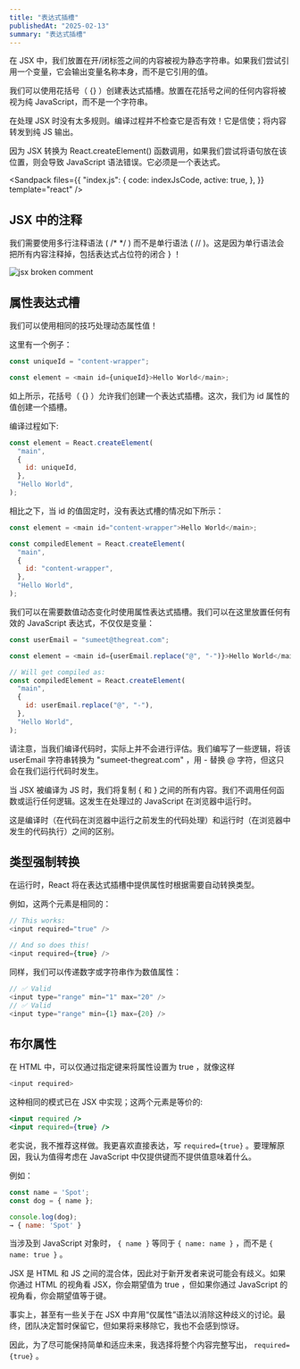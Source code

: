 ```yaml
---
title: "表达式插槽"
publishedAt: "2025-02-13"
summary: "表达式插槽"
---
```




在 JSX 中，我们放置在开/闭标签之间的内容被视为静态字符串。如果我们尝试引用一个变量，它会输出变量名称本身，而不是它引用的值。

我们可以使用花括号（ {} ）创建表达式插槽。放置在花括号之间的任何内容将被视为纯 JavaScript，而不是一个字符串。

在处理 JSX 时没有太多规则。编译过程并不检查它是否有效！它是信使；将内容转发到纯 JS 输出。

因为 JSX 转换为 React.createElement() 函数调用，如果我们尝试将语句放在该位置，则会导致 JavaScript 语法错误。它必须是一个表达式。

<Sandpack
  files={{
    "index.js": {
      code: indexJsCode,
      active: true,
    },
  }}
  template="react"
/>

## JSX 中的注释

我们需要使用多行注释语法 ( /\* \*/ ) 而不是单行语法 ( // )。这是因为单行语法会把所有内容注释掉，包括表达式占位符的闭合 } ！

![jsx broken comment](/blog/react/jsx-broken-comment.png)

## 属性表达式槽

我们可以使用相同的技巧处理动态属性值！

这里有一个例子：

```js
const uniqueId = "content-wrapper";

const element = <main id={uniqueId}>Hello World</main>;
```

如上所示，花括号（ {} ）允许我们创建一个表达式插槽。这次，我们为 id 属性的值创建一个插槽。

编译过程如下:

```js
const element = React.createElement(
  "main",
  {
    id: uniqueId,
  },
  "Hello World",
);
```

相比之下，当 id 的值固定时，没有表达式槽的情况如下所示：

```js
const element = <main id="content-wrapper">Hello World</main>;

const compiledElement = React.createElement(
  "main",
  {
    id: "content-wrapper",
  },
  "Hello World",
);
```

我们可以在需要数值动态变化时使用属性表达式插槽。我们可以在这里放置任何有效的 JavaScript 表达式，不仅仅是变量：

```js
const userEmail = "sumeet@thegreat.com";

const element = <main id={userEmail.replace("@", "-")}>Hello World</main>;

// Will get compiled as:
const compiledElement = React.createElement(
  "main",
  {
    id: userEmail.replace("@", "-"),
  },
  "Hello World",
);
```

请注意，当我们编译代码时，实际上并不会进行评估。我们编写了一些逻辑，将该 userEmail 字符串转换为 "sumeet-thegreat.com" ，用 - 替换 @ 字符，但这只会在我们运行代码时发生。

当 JSX 被编译为 JS 时，我们将复制 \{ 和 \} 之间的所有内容。我们不调用任何函数或运行任何逻辑。这发生在处理过的 JavaScript 在浏览器中运行时。

这是编译时（在代码在浏览器中运行之前发生的代码处理）和运行时（在浏览器中发生的代码执行）之间的区别。

## 类型强制转换

在运行时，React 将在表达式插槽中提供属性时根据需要自动转换类型。

例如，这两个元素是相同的：

```js
// This works:
<input required="true" />

// And so does this!
<input required={true} />
```

同样，我们可以传递数字或字符串作为数值属性：

```js
// ✅ Valid
<input type="range" min="1" max="20" />
// ✅ Valid
<input type="range" min={1} max={20} />
```

## 布尔属性

在 HTML 中，可以仅通过指定键来将属性设置为 true ，就像这样

```js
<input required>
```

这种相同的模式已在 JSX 中实现；这两个元素是等价的:

```jsx
<input required />
<input required={true} />
```

老实说，我不推荐这样做。我更喜欢直接表达，写 `required={true}` 。要理解原因，我认为值得考虑在 JavaScript 中仅提供键而不提供值意味着什么。

例如：

```jsx
const name = 'Spot';
const dog = { name };

console.log(dog);
→ { name: 'Spot' }
```

当涉及到 JavaScript 对象时， `{ name }` 等同于 `{ name: name }` ，而不是 `{ name: true }` 。

JSX 是 HTML 和 JS 之间的混合体，因此对于新开发者来说可能会有歧义。如果你通过 HTML 的视角看 JSX，你会期望值为 true ，但如果你通过 JavaScript 的视角看，你会期望值等于键。

事实上，甚至有一些关于在 JSX 中弃用“仅属性”语法以消除这种歧义的讨论。最终，团队决定暂时保留它，但如果将来移除它，我也不会感到惊讶。

因此，为了尽可能保持简单和适应未来，我选择将整个内容完整写出， `required={true}` 。
